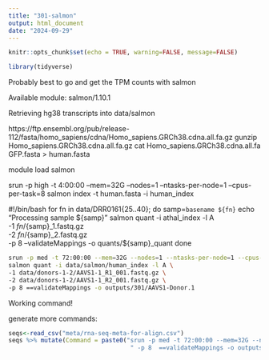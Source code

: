 ```yaml
---
title: "301-salmon"
output: html_document
date: "2024-09-29"
---
```


```r
knitr::opts_chunk$set(echo = TRUE, warning=FALSE, message=FALSE)
```

```r
library(tidyverse)
```

Probably best to go and get the TPM counts with salmon

Available module: salmon/1.10.1

Retrieving hg38 transcripts into data/salmon

https://ftp.ensembl.org/pub/release-112/fasta/homo_sapiens/cdna/Homo_sapiens.GRCh38.cdna.all.fa.gz
gunzip Homo_sapiens.GRCh38.cdna.all.fa.gz
cat Homo_sapiens.GRCh38.cdna.all.fa GFP.fasta  > human.fasta

module load salmon


srun -p high -t 4:00:00 --mem=32G --nodes=1 --ntasks-per-node=1 --cpus-per-task=8 salmon index -t human.fasta -i human_index

#!/bin/bash
for fn in data/DRR0161{25..40};
do
samp=`basename ${fn}`
echo "Processing sample ${samp}"
salmon quant -i athal_index -l A \
         -1 ${fn}/${samp}_1.fastq.gz \
         -2 ${fn}/${samp}_2.fastq.gz \
         -p 8 --validateMappings -o quants/${samp}_quant
done 

```sh
srun -p med -t 72:00:00 --mem=32G --nodes=1 --ntasks-per-node=1 --cpus-per-task=8 \
salmon quant -i data/salmon/human_index -l A \
-1 data/donors-1-2/AAVS1-1_R1_001.fastq.gz \
-2 data/donors-1-2/AAVS1-1_R2_001.fastq.gz \
-p 8 ==validateMappings -o outputs/301/AAVS1-Donor.1 
```

Working command!

generate more commands:     

```r
seqs<-read_csv("meta/rna-seq-meta-for-align.csv") 
seqs %>% mutate(Command = paste0("srun -p med -t 72:00:00 --mem=32G --nodes=1 --ntasks-per-node=1 --cpus-per-task=8 salmon quant -i data/salmon/human_index -l A -1 ",Location, "/",Seqfile1, " -2 ",Location, "/",Seqfile2,
                                  " -p 8  ==validateMappings -o outputs/301/",`NCBI Sample Name`, " &")) %>% select(Command) %>% write_tsv("301.1-commands.tsv")
```


